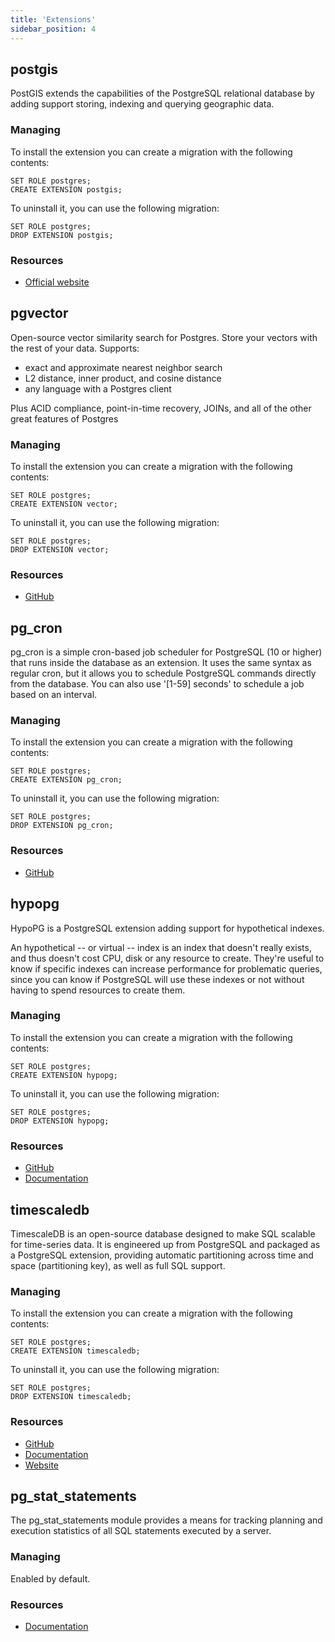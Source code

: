 ```yaml
---
title: 'Extensions'
sidebar_position: 4
---
```


## postgis

PostGIS extends the capabilities of the PostgreSQL relational database by adding support storing, indexing and querying geographic data.

### Managing

To install the extension you can create a migration with the following contents:

```
SET ROLE postgres;
CREATE EXTENSION postgis;
```

To uninstall it, you can use the following migration:

```
SET ROLE postgres;
DROP EXTENSION postgis;
```

### Resources

* [Official website](https://postgis.net)

## pgvector

Open-source vector similarity search for Postgres. Store your vectors with the rest of your data. Supports:

* exact and approximate nearest neighbor search
* L2 distance, inner product, and cosine distance
* any language with a Postgres client

Plus ACID compliance, point-in-time recovery, JOINs, and all of the other great features of Postgres

### Managing

To install the extension you can create a migration with the following contents:

```
SET ROLE postgres;
CREATE EXTENSION vector;
```

To uninstall it, you can use the following migration:

```
SET ROLE postgres;
DROP EXTENSION vector;
```

### Resources

* [GitHub](https://github.com/pgvector/pgvector)

## pg_cron

pg_cron is a simple cron-based job scheduler for PostgreSQL (10 or higher) that runs inside the database as an extension. It uses the same syntax as regular cron, but it allows you to schedule PostgreSQL commands directly from the database. You can also use '[1-59] seconds' to schedule a job based on an interval.

### Managing

To install the extension you can create a migration with the following contents:

```
SET ROLE postgres;
CREATE EXTENSION pg_cron;
```

To uninstall it, you can use the following migration:

```
SET ROLE postgres;
DROP EXTENSION pg_cron;
```

### Resources

* [GitHub](https://github.com/citusdata/pg_cron)

## hypopg

HypoPG is a PostgreSQL extension adding support for hypothetical indexes.

An hypothetical -- or virtual -- index is an index that doesn't really exists, and thus doesn't cost CPU, disk or any resource to create. They're useful to know if specific indexes can increase performance for problematic queries, since you can know if PostgreSQL will use these indexes or not without having to spend resources to create them.

### Managing

To install the extension you can create a migration with the following contents:

```
SET ROLE postgres;
CREATE EXTENSION hypopg;
```

To uninstall it, you can use the following migration:

```
SET ROLE postgres;
DROP EXTENSION hypopg;
```

### Resources

* [GitHub](https://github.com/HypoPG/hypopg)
* [Documentation](https://hypopg.readthedocs.io)

## timescaledb

TimescaleDB is an open-source database designed to make SQL scalable for time-series data. It is engineered up from PostgreSQL and packaged as a PostgreSQL extension, providing automatic partitioning across time and space (partitioning key), as well as full SQL support.

### Managing

To install the extension you can create a migration with the following contents:

```
SET ROLE postgres;
CREATE EXTENSION timescaledb;
```

To uninstall it, you can use the following migration:

```
SET ROLE postgres;
DROP EXTENSION timescaledb;
```

### Resources

* [GitHub](https://github.com/timescale/timescaledb)
* [Documentation](https://docs.timescale.com)
* [Website](https://www.timescale.com)

## pg_stat_statements

The pg_stat_statements module provides a means for tracking planning and execution statistics of all SQL statements executed by a server.

### Managing

Enabled by default.

### Resources

* [Documentation](https://www.postgresql.org/docs/14/pgstatstatements.html)
